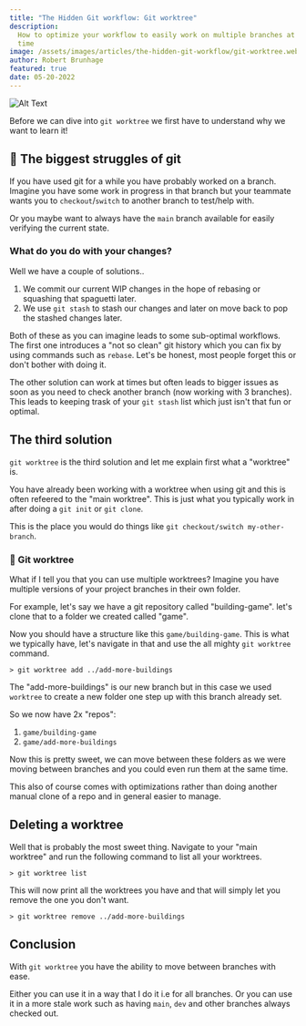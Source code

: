 ```yaml
---
title: "The Hidden Git workflow: Git worktree"
description:
  How to optimize your workflow to easily work on multiple branches at the same
  time
image: /assets/images/articles/the-hidden-git-workflow/git-worktree.webp
author: Robert Brunhage
featured: true
date: 05-20-2022
---
```


![Alt Text](/assets/images/articles/the-hidden-git-workflow/git-worktree.webp)

Before we can dive into `git worktree` we first have to understand why we want
to learn it!

## 💭 The biggest struggles of git

If you have used git for a while you have probably worked on a branch. Imagine
you have some work in progress in that branch but your teammate wants you to
`checkout`/`switch` to another branch to test/help with.

Or you maybe want to always have the `main` branch available for easily
verifying the current state.

### What do you do with your changes?

Well we have a couple of solutions..

1. We commit our current WIP changes in the hope of rebasing or squashing that
   spaguetti later.
2. We use `git stash` to stash our changes and later on move back to pop the
   stashed changes later.

Both of these as you can imagine leads to some sub-optimal workflows. The first
one introduces a "not so clean" git history which you can fix by using commands
such as `rebase`. Let's be honest, most people forget this or don't bother with
doing it.

The other solution can work at times but often leads to bigger issues as soon as
you need to check another branch (now working with 3 branches). This leads to
keeping trask of your `git stash` list which just isn't that fun or optimal.

## The third solution

`git worktree` is the third solution and let me explain first what a "worktree"
is.

You have already been working with a worktree when using git and this is often
refeered to the "main worktree". This is just what you typically work in after
doing a `git init` or `git clone`.

This is the place you would do things like
`git checkout/switch my-other-branch`.

### 🌳 Git worktree

What if I tell you that you can use multiple worktrees? Imagine you have
multiple versions of your project branches in their own folder.

For example, let's say we have a git repository called "building-game". let's
clone that to a folder we created called "game".

Now you should have a structure like this `game/building-game`. This is what we
typically have, let's navigate in that and use the all mighty `git worktree`
command.

```shell
> git worktree add ../add-more-buildings
```

The "add-more-buildings" is our new branch but in this case we used `worktree`
to create a new folder one step up with this branch already set.

So we now have 2x "repos":

1. `game/building-game`
2. `game/add-more-buildings`

Now this is pretty sweet, we can move between these folders as we were moving
between branches and you could even run them at the same time.

This also of course comes with optimizations rather than doing another manual
clone of a repo and in general easier to manage.


## Deleting a worktree

Well that is probably the most sweet thing. Navigate to your "main worktree" and
run the following command to list all your worktrees.

```shell
> git worktree list
```

This will now print all the worktrees you have and that will simply let you
remove the one you don't want.

```shell
> git worktree remove ../add-more-buildings
```

## Conclusion

With `git worktree` you have the ability to move between branches with ease. 

Either you can use it in a way that I do it i.e for all branches. Or you can use 
it in a more stale work such as having `main`, `dev` and other branches always checked out.

<div className="blog_post_component">
  <blogShareFooter message="Just learned how I can utilize git worktree to improve my workflow, highly recommend it!" />
</div>
